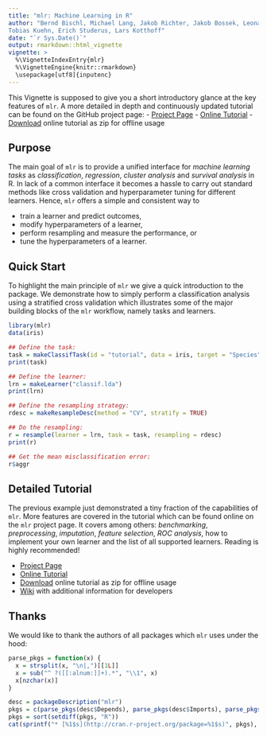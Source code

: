 ```yaml
---
title: "mlr: Machine Learning in R"
author: "Bernd Bischl, Michael Lang, Jakob Richter, Jakob Bossek, Leonard Judt,
Tobias Kuehn, Erich Studerus, Lars Kotthoff"
date: "`r Sys.Date()`"
output: rmarkdown::html_vignette
vignette: >
  %\VignetteIndexEntry{mlr}
  %\VignetteEngine{knitr::rmarkdown}
  \usepackage[utf8]{inputenc}
---
```


This Vignette is supposed to give you a short introductory glance at the key features of `mlr`.
A more detailed in depth and continuously updated tutorial can be found on the GitHub project page:
- [Project Page](https://github.com/berndbischl/mlr/)
- [Online Tutorial](http://berndbischl.github.io/mlr/tutorial/html/)
- [Download](http://berndbischl.github.io/mlr/tutorial/mlr_tutorial.zip) online tutorial as zip for offline usage

## Purpose

The main goal of `mlr` is to provide a unified interface for *machine learning tasks* as *classification*, *regression*, *cluster analysis* and *survival analysis* in R.
In lack of a common interface it becomes a hassle to carry out standard methods like cross validation and hyperparameter tuning for different learners.
Hence, `mlr` offers a simple and consistent way to

* train a learner and predict outcomes,
* modify hyperparameters of a learner,
* perform resampling and measure the performance, or
* tune the hyperparameters of a learner.


## Quick Start

To highlight the main principle of `mlr` we give a quick introduction to the package.
We demonstrate how to simply perform a classification analysis using a stratified cross validation which illustrates some of the major building blocks of the `mlr` workflow, namely tasks and learners.

```r
library(mlr)
data(iris)

## Define the task:
task = makeClassifTask(id = "tutorial", data = iris, target = "Species")
print(task)

## Define the learner:
lrn = makeLearner("classif.lda")
print(lrn)

## Define the resampling strategy:
rdesc = makeResampleDesc(method = "CV", stratify = TRUE)

## Do the resampling:
r = resample(learner = lrn, task = task, resampling = rdesc)
print(r)

## Get the mean misclassification error:
r$aggr
```

## Detailed Tutorial

The previous example just demonstrated a tiny fraction of the capabilities of `mlr`.
More features are covered in the tutorial which can be found online on the `mlr` project page.
It covers among others: *benchmarking*, *preprocessing*, *imputation*, *feature selection*, *ROC analysis*, how to implement your own learner and the list of all supported learners.
Reading is highly recommended!

* [Project Page](https://github.com/berndbischl/mlr/)
* [Online Tutorial](http://berndbischl.github.io/mlr/tutorial/html/)
* [Download](http://berndbischl.github.io/mlr/tutorial/mlr_tutorial.zip) online tutorial as zip for offline usage
* [Wiki](https://github.com/berndbischl/mlr/wiki) with additional information for developers


## Thanks

We would like to thank the authors of all packages which `mlr` uses under the hood:

```r
parse_pkgs = function(x) {
  x = strsplit(x, "\n|,")[[1L]]
  x = sub("^ ?([[:alnum:]]+).*", "\\1", x)
  x[nzchar(x)]
}

desc = packageDescription("mlr")
pkgs = c(parse_pkgs(desc$Depends), parse_pkgs(desc$Imports), parse_pkgs(desc$Suggests))
pkgs = sort(setdiff(pkgs, "R"))
cat(sprintf("* [%1$s](http://cran.r-project.org/package=%1$s)", pkgs), sep = "\n")
```
